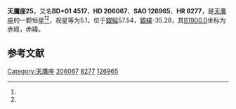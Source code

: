 {{Starbox begin
| name = 天鷹座25/ω<sup>1</sup> Aql
}}
{{Starbox observe
| epoch = [[J2000.0|J2000.0]]
| constell = [[天鷹座|天鷹座]]<ref name=SIMBAD>{{cite web
 | url=http://simbad.u-strasbg.fr/simbad/sim-id?Ident=HR+8277
 | title=Pulsating variable Star
 | publisher=Centre de Données astronomiques de Strasbourg
 | work=SIMBAD
 | accessdate=2012-07-13
 | archive-date=2019-06-10
 | archive-url=https://web.archive.org/web/20190610034935/http://simbad.u-strasbg.fr/simbad/sim-id?Ident=HR+8277
 }}</ref><ref name=DATA>{{cite web
 | url=http://vizier.u-strasbg.fr/viz-bin/VizieR-5?-out.add=.&-source=5050&-corr=PK=HR&-out.max=9999&HR=8277
 | title=VizieR Detailed Page
 | accessdate=2012-07-13
 | archive-date=2016-03-05
 | archive-url=https://web.archive.org/web/20160305211646/http://vizier.u-strasbg.fr/viz-bin/VizieR-5?-out.add=.&-source=5050&-corr=PK=HR&-out.max=9999&HR=8277
 | dead-url=no
 }}</ref>
| 星官 = 
| ra = {{RA|21|39|33.3}}<ref name=SIMBAD /><ref name=DATA />
| dec = {{DEC|+2|14|37}}<ref name=SIMBAD /><ref name=DATA />
| appmag_v = 5.1<ref name=SIMBAD /><ref name=DATA />
}}
{{Starbox character
| class = K0III<ref name=SIMBAD /><ref name=DATA />
| b-v = 1.04<ref name=SIMBAD /><ref name=DATA />
| u-b = 0.9<ref name=SIMBAD /><ref name=DATA />
| r-i = 0.52<ref name=SIMBAD /><ref name=DATA />
| variable = 
}}
{{Starbox astrometry
| radial_v = 0.9
| prop_mo_ra = -35
| parallax = 0.006
| p_error = 
}}
{{Starbox catalog
| names =BD+01 4517，[[SAO星表|SAO]] 126965，[[HD星表|HD]] 206067，[[HR星表|HR]] 8277}}
{{Starbox reference |Simbad=HR+8277}}
{{Starbox end}}

'''天鷹座25'''，又名'''BD+01 4517'''，'''HD 206067'''、'''SAO 126965'''、'''HR 8277'''，是[[天鷹座|天鷹座]]的一颗恒星<ref name=SIMBAD /><ref name=DATA />，视星等为5.1，位于[[銀道座標系|銀經]]57.54，[[銀道座標系|銀緯]]-35.28，其[[B1900.0|B1900.0]]坐标为赤經{{RA|21|34|28.8}}，赤緯{{DEC|+1|-35.28|38}}。

== 参考文献 ==
{{reflist}}

{{star-stub}}

{{天鷹座恒星}}
[[Category:天鷹座|Category:天鷹座]]
[[Category:HD和HDE天體|206067]]
[[Category:HR天體|8277]]
[[Category:SAO天體|126965]]
